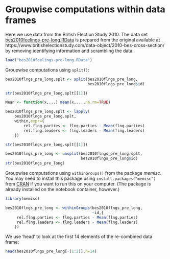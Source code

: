# Groupwise computations within data frames


Here we use data from the British Election Study 2010. The data set [bes2010feelings-pre-long.RData](https://github.com/melff/dataman-r/raw/main/03-data-frames/bes2010feelings-pre-long.RData) is prepared from the original available at https://www.britishelectionstudy.com/data-object/2010-bes-cross-section/ by removing identifying information and scrambling the data.

```r
load("bes2010feelings-pre-long.RData")
```

Groupwise computations using `split()`:

```r
bes2010flngs_pre_long.splt <- split(bes2010flngs_pre_long,
                                    bes2010flngs_pre_long$id)

str(bes2010flngs_pre_long.splt[[1]])
```

```r
Mean <- function(x,...) mean(x,...,na.rm=TRUE)
```

```r
bes2010flngs_pre_long.splt <- lapply(
    bes2010flngs_pre_long.splt,
    within,expr={
        rel.flng.parties <- flng.parties - Mean(flng.parties)
        rel.flng.leaders <- flng.leaders - Mean(flng.leaders)
    })

str(bes2010flngs_pre_long.splt[[1]])
```

```r
bes2010flngs_pre_long <- unsplit(bes2010flngs_pre_long.splt,
                                 bes2010flngs_pre_long$id)
str(bes2010flngs_pre_long)
```

Groupwise computations using `withinGroups()` from the package *memisc*. You may need to install this package using `install.packages("memisc")` from 
[CRAN](https://cran.r-project.org/package=memisc) if you want to run this on your computer. (The package is already installed on the notebook container, however.)

```r
library(memisc)
```

```r
bes2010flngs_pre_long <- withinGroups(bes2010flngs_pre_long,
                                      ~id,{
     rel.flng.parties <- flng.parties - Mean(flng.parties)
     rel.flng.leaders <- flng.leaders - Mean(flng.leaders)
    })
```

We use 'head' to look at the first 14 elements of the re-combined data frame:

```r
head(bes2010flngs_pre_long[-(1:2)],n=14)
```
